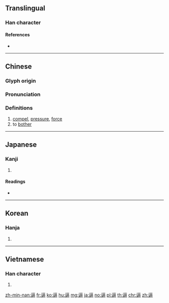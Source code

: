 {{character info/new}}
==Translingual==

===Han character===
{{Han char|rn=162|rad=辵|as=09|sn=13|four=31306|canj=YMRW|ids=⿺辶畐}}

====References====
* {{Han ref|kx=1260.160|dkj=38973|dj=1750.190|hdz=63856.080|uh=903C|ud=36924|bh=B947|bd=47431}}

----

==Chinese==
{{zh-forms}}

===Glyph origin===
{{Han etym}}

===Pronunciation===
{{zh-pron
|m=bī
|m-s=bie1/bi2/bi1
|m-s_note=bie1 - vernacular; bi2, bi1 - literary
|c=bik1
|mc=y
|oc=y
|ma=Zh-bi.ogg
|cat=v
}}

===Definitions===
{{zh-hanzi}}

# [[compel]], [[pressure]], [[force]]
# to [[bother]]

----

==Japanese==

===Kanji===
{{ja-kanji|grade=|rs=辵09}}

# {{defn|lang=ja|sort=辵09}}

====Readings====
* {{ja-readings|goon=[[ひき]] (hiki)|kanyoon=[[ひつ]] (hitsu)|kanon=[[ひょく]] (hyoku)|kun=[[せまる]] (semaru)|nanori=}}

----

==Korean==

===Hanja===
{{ko-hanja|hangeul=[[핍]], [[벽]]|eumhun=|rv=pip, byeok|mr=p'ip, pyŏk|y=phip, pyek}}

# {{defn|lang=ko|sort=辵09}}

----

==Vietnamese==

===Han character===
{{vi-hantu|[[bức]], [[bực]]|rs=辵09}}

# {{defn|lang=vi|sort=辵09}}

[[zh-min-nan:逼]]
[[fr:逼]]
[[ko:逼]]
[[hu:逼]]
[[mg:逼]]
[[ja:逼]]
[[no:逼]]
[[pl:逼]]
[[th:逼]]
[[chr:逼]]
[[zh:逼]]